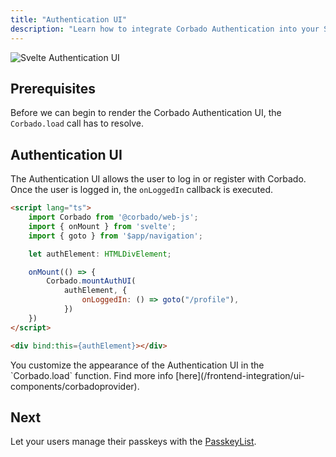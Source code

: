 ```yaml
---
title: "Authentication UI"
description: "Learn how to integrate Corbado Authentication into your Svelte or SvelteKit application."
---
```


![Svelte Authentication UI](/images/frontend-integration/ui-components/corbado-auth/corbadoauth-component-dark.webp)

## Prerequisites

Before we can begin to render the Corbado Authentication UI, the `Corbado.load` call has to resolve.

## Authentication UI

The Authentication UI allows the user to log in or register with Corbado.
Once the user is logged in, the `onLoggedIn` callback is executed.

```html routes/+page.svelte
<script lang="ts">
    import Corbado from '@corbado/web-js';
    import { onMount } from 'svelte';
    import { goto } from '$app/navigation';

    let authElement: HTMLDivElement;

    onMount(() => {
        Corbado.mountAuthUI(
            authElement, {
                onLoggedIn: () => goto("/profile"),
            })
    })
</script>

<div bind:this={authElement}></div>
```

<Note>
    You customize the appearance of the Authentication UI in the `Corbado.load` function.
    Find more info [here](/frontend-integration/ui-components/corbadoprovider).
</Note>

## Next

Let your users manage their passkeys with the [PasskeyList](/frontend-integration/svelte/passkeylist).